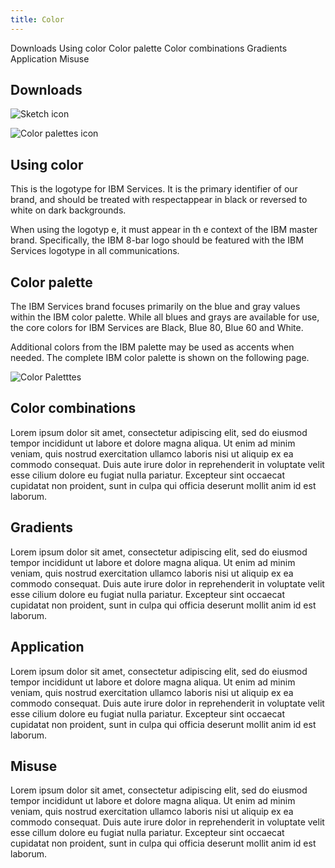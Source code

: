 ```yaml
---
title: Color
---
```


<PageDescription>
</PageDescription>

<AnchorLinks>
  <AnchorLink>Downloads</AnchorLink>
  <AnchorLink>Using color</AnchorLink>
  <AnchorLink>Color palette</AnchorLink>
  <AnchorLink>Color combinations</AnchorLink>
  <AnchorLink>Gradients</AnchorLink>
  <AnchorLink>Application</AnchorLink>
  <AnchorLink>Misuse</AnchorLink>
</AnchorLinks>

## Downloads

<Row className="resource-card-group">
<Column colMd={4} colLg={4} noGutterSm>
    <ResourceCard
      subTitle="Setup the IBM Design Kit"
      aspectRatio="2:1"
      actionIcon="launch"
      href="https://github.com/IBM/carbon-elements/blob/master/.github/CONTRIBUTING.md"
      >

![Sketch icon](/images/sketch-icon.png)

  </ResourceCard>
</Column>
<Column colMd={4} colLg={4} noGutterSm>
    <ResourceCard
      subTitle="Color Palettes for Adobe™ (.ase)"
      actionIcon="launch"
      aspectRatio="2:1"
      href="https://github.com/IBM/carbon-elements/blob/master/.github/CONTRIBUTING.md"
      >

![Color palettes icon](/images/color-palettes.svg)

  </ResourceCard>
</Column>

</Row>



## Using color

This is the logotype for IBM Services. It is the primary identifier of our brand, and should be treated with respectappear in black or reversed to white on dark backgrounds.

When using the logotyp e, it must appear in th e context of the IBM master brand. Specifically, the IBM 8-bar logo should be featured with the IBM  Services logotype in all communications.


## Color palette

The IBM Services brand focuses primarily on the blue and gray values within the IBM color palette. While all blues and grays are available for use, the core colors for IBM Services are Black, Blue 80, Blue 60 and White.

Additional colors from the IBM palette may be used as accents when needed. The complete IBM color palette is shown on the following page.

![Color Paletttes](/images/color-palettes2.jpg)


## Color combinations

Lorem ipsum dolor sit amet, consectetur adipiscing elit, sed do eiusmod tempor incididunt ut labore et dolore magna aliqua. Ut enim ad minim veniam, quis nostrud exercitation ullamco laboris nisi ut aliquip ex ea commodo consequat. Duis aute irure dolor in reprehenderit in voluptate velit esse cilium dolore eu fugiat nuIla pariatur. Excepteur sint occaecat cupidatat non proident, sunt in culpa qui officia deserunt mollit anim id est laborum.


## Gradients

Lorem ipsum dolor sit amet, consectetur adipiscing elit, sed do eiusmod tempor incididunt ut labore et dolore magna aliqua. Ut enim ad minim veniam, quis nostrud exercitation ullamco laboris nisi ut aliquip ex ea commodo consequat. Duis aute irure dolor in reprehenderit in voluptate velit esse cilium dolore eu fugiat nuIla pariatur. Excepteur sint occaecat cupidatat non proident, sunt in culpa qui officia deserunt mollit anim id est laborum.


## Application

Lorem ipsum dolor sit amet, consectetur adipiscing elit, sed do eiusmod tempor incididunt ut labore et dolore magna aliqua. Ut enim ad minim veniam, quis nostrud exercitation ullamco laboris nisi ut aliquip ex ea commodo consequat. Duis aute irure dolor in reprehenderit in voluptate velit esse cilium dolore eu fugiat nuIla pariatur. Excepteur sint occaecat cupidatat non proident, sunt in culpa qui officia deserunt mollit anim id est laborum.


## Misuse
  Lorem ipsum dolor sit amet, 
  consectetur adipiscing elit, sed do eiusmod tempor incididunt ut labore et dolore magna aliqua. Ut enim ad minim veniam, quis nostrud exercitation ullamco laboris nisi ut aliquip ex ea commodo consequat. Duis aute irure dolor in reprehenderit in voluptate velit esse cillum dolore eu fugiat nulla pariatur. Excepteur sint occaecat cupidatat non proident, sunt in culpa qui officia deserunt mollit anim id est laborum.